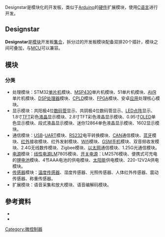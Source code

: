 {{multiple issues|
{{expand|time=2014-09-04T03:26:14+00:00}}
{{expert|time=2014-09-04T03:26:14+00:00}}
{{refimprove|time=2014-09-04T03:26:14+00:00}}
}}
Designstar是模块化的开发板，类似于[[Arduino|Arduino]]的[[硬件|硬件]]扩展模块，使用[[C语言|C语言]]进行开发。

== Designstar ==
'''Designstar'''是[[模块|模块]]开发板[[集合|集合]]，拆分过的开发板模块配备双排20个插针，模块之间可叠加，与[[MCU|MCU]]可以兼容。

== 模块 ==
=== 分类 ===
* 处理模块：STM32[[单片机|单片机]]模块、[[MSP430|MSP430]]单片机模块、51单片机模块、[[AVR|AVR]]单片机模块、[[DSP|DSP]][[处理器|处理器]]模块、[[CPLD|CPLD]]模块、[[FPGA|FPGA]]模块、安卓[[应用|应用]]处理核心模块。
* 显示模块：共阳极4位[[数码管|数码管]]显示、共阴极4位数码管显示、[[LED|LED]][[点阵|点阵]]显示、1.8寸[[TFT|TFT]]彩色[[液晶|液晶]]显示模块、2.8寸TFT彩色液晶显示模块、0.95寸[[OLED|OLED]]单色显示模块、段式液晶显示模块、迷你12864单色液晶显示模块、1602显示模块。
* 通信模块：[[USB|USB]]-[[UART|UART]]模块、[[RS232|RS232]]电平转换模块、[[控制器區域網路|CAN]]通信模块、[[蓝牙|蓝牙]]模块、[[红外|红外]]接收模块、红外发射模块、[[Wifi|Wifi]]模块、[[GSM|GSM]][[手机|手机]]模块、双音频收发模块、2.4G无线数传模块、Zigbee模块、[[以太网|以太网]]通信模块、1.25G光通信模块。
* [[电源|电源]]模块：[[线性电源|线性电源]]LM7805模块、[[开关电源|开关电源]]：LM2576模块、便携式可充电的[[锂电池|锂电池]]模块、4节AAA电池的供电模块、[[太阳能|太阳能]]供电模块、220-12V2A供电模块。
* [[传感器|传感器]]模块：[[温度传感器|温度传感器]]、湿度传感器、光照传感器、人体红外传感器、震动传感器、称重传感器。
* 扩展模块：语音采集和放大模块、语音编解码模块。

==參考資料==
*{{Cite book | author = 王蕴辉，于宗光，孙再吉 | title = 电子元器件可靠性设计|url=https://books.google.com.tw/books?id=OoYaMwAACAAJ | location = 北京 | publisher = 科学出版社 | date = 2007 | pages = 104-164 | ISBN = 978-7-03-019638-5 | accessdate = 2014-09-04 | language = 中文 }}
*{{Cite book | author = 程晨 | title = Arduino开发实战指南：AVR篇 | url = http://www.books.com.tw/products/CN10839315 | location = 北京 | publisher = 机械工业出版社 | date = 2010-02 | pages = 68-123 | ISBN = 978-7-111-37005-5 | accessdate = 2014-09-04 | language = 中文 | archive-date = 2019-02-15 | archive-url = https://web.archive.org/web/20190215223458/https://www.books.com.tw/products/CN10839315 | dead-url = no }}

[[Category:微控制器|Category:微控制器]]